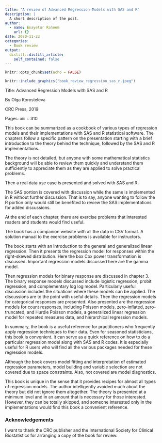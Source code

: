 ```yaml
---
title: "A review of Advanced Regression Models with SAS and R"
description: |
  A short description of the post.
author:
  - name: Enayetur Raheem
    url: {}
date: 2020-11-22
categories:
  - Book review
output:
  distill::distill_article:
    self_contained: false
---
```



```r
knitr::opts_chunk$set(echo = FALSE)
```
```r
knitr::include_graphics("book_review_regression_sas_r.jpeg")
```


Title: Advanced Regression Models with SAS and R

By Olga Korosteleva

CRC Press, 2019

Pages: xiii + 310

This book can be summarized as a cookbook of various types of regression models and their implementations with SAS and R statistical software. The chapters follow a specific pattern on the presentation starting with a brief introduction to the theory behind the technique, followed by the SAS and R implementations.

The theory is not detailed, but anyone with some mathematical statistics background will be able to review them quickly and understand them sufficiently to appreciate them as they are applied to solve practical problems.

Then a real data use case is presented and solved with SAS and R.

The SAS portion is covered with discussion while the same is implemented in R without further discussion. That is to say, anyone wanting to follow the R portion only would still be benefited to review the SAS implementations for added discussions.

At the end of each chapter, there are exercise problems that interested readers and students would find useful.

The book has a companion website with all the data in CSV format. A solution manual to the exercise problems is available for instructors.

The book starts with an introduction to the general and generalized linear regression. Then it presents the regression model for responses within the right-skewed distribution. Here the box Cox power transformation is discussed. Important regression models discussed here are the gamma model.

Then regression models for binary response are discussed in chapter 3. The binary response models discussed include logistic regression, probit regression, and complementary log log model. Particularly useful discussion includes the situations where these models can be applied. The discussions are to the point with useful details. Then the regression models for categorical responses are presented. Also presented are the regression models for count responses, including Poisson models, zero-inflated, zero-truncated, and Hurdle Poisson models, a generalized linear regression model for repeated measures data, and hierarchical regression models.

In summary, the book is a useful reference for practitioners who frequently apply regression techniques to their data. Even for seasoned statisticians, this book is convenient. It can serve as a quick reference on how to do a particular regression model along with SAS and R codes. It is especially useful for R users who will find all the various packages needed for these regression models.

Although the book covers model fitting and interpretation of estimated regression parameters, model building and variable selection are not covered due to space constraints. Also, not covered are model diagnostics.

This book is unique in the sense that it provides recipes for almost all types of regression models. The author intelligently avoided much about the theory but did not ignore them altogether. The theory is presented at a minimum level and in an amount that is necessary for those interested. However, they can be totally skipped, and someone interested only in the implementations would find this book a convenient reference.

### Acknowledgements

I want to thank the CRC publisher and the International Society for Clinical Biostatistics for arranging a copy of the book for review.

